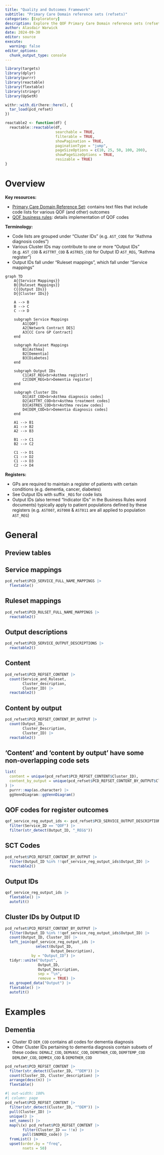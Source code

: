 ```yaml
---
title: "Quality and Outcomes Framework"
subtitle: "Primary Care Domain reference sets (refsets)"
categories: [Exploratory]
description: Explore the QOF Primary Care Domain reference sets (refsets)
author: Alasdair Warwick
date: 2024-09-30
editor: source
execute: 
  warning: false
editor_options: 
  chunk_output_type: console
---
```


```r
library(targets)
library(dplyr)
library(purrr)
library(reactable)
library(flextable)
library(stringr)
library(UpSetR)

withr::with_dir(here::here(), {
  tar_load(pcd_refset)
})

reactable2 <- function(df) {
  reactable::reactable(df,
                       searchable = TRUE,
                       filterable = TRUE,
                       showPagination = TRUE,
                       paginationType = "jump",
                       pageSizeOptions = c(10, 25, 50, 100, 200),
                       showPageSizeOptions = TRUE,
                       resizable = TRUE)
}
```

# Overview

**Key resources:**

-   [Primary Care Domain Reference Set](https://digital.nhs.uk/data-and-information/data-collections-and-data-sets/data-collections/quality-and-outcomes-framework-qof/quality-and-outcome-framework-qof-business-rules/primary-care-domain-reference-set-portal): contains text files that include code lists for various QOF (and other) outcomes
-   [QOF business rules](https://digital.nhs.uk/data-and-information/data-collections-and-data-sets/data-collections/quality-and-outcomes-framework-qof/business-rules/quality-and-outcomes-framework-qof-business-rules-v49-2024-25): details implementation of QOF codes

**Terminology:**

-   Code lists are grouped under "Cluster IDs" (e.g. `AST_CODE` for "Asthma diagnosis codes")
-   Various Cluster IDs may contribute to one or more "Output IDs" (e.g. `AST_COD` & `ASTTRT_COD` & `ASTRES_COD` for Output ID `AST_REG`, "Asthma register")
-   Output IDs fall under "Ruleset mappings", which fall under "Service mappings"

```mermaid
graph TD
    A{{Service Mappings}}
    B{{Ruleset Mappings}}
    C{{Output IDs}}
    D{{Cluster IDs}}

    A --> B
    B --> C
    C --> D

    subgraph Service Mappings
        A1[QOF]
        A2[Network Contract DES]
        A3[CC Core GP Contract]
    end

    subgraph Ruleset Mappings
        B1[Asthma]
        B2[Dementia]
        B3[Diabetes]
    end

    subgraph Output IDs
        C1[AST_REG<br>Asthma register]
        C2[DEM_REG<br>Dementia register]
    end

    subgraph Cluster IDs
        D1[AST_COD<br>Asthma diagnosis codes]
        D2[ASTTRT_COD<br>Asthma treatment codes]
        D3[ASTRES_COD<br>Asthma review codes]
        D4[DEM_COD<br>Dementia diagnosis codes]
    end

    A1 --> B1
    A1 --> B2
    A2 --> B3

    B1 --> C1
    B2 --> C2

    C1 --> D1
    C1 --> D2
    C1 --> D3
    C2 --> D4
```

**Registers:**

-   GPs are required to maintain a register of patients with certain conditions (e.g. dementia, cancer, diabetes)
-   See Output IDs with suffix `_REG` for code lists
-   Output IDs (also termed "Indicator IDs" in the Business Rules word documents) typically apply to patient populations defined by these registers (e.g. `AST007`, `AST008` & `AST011` are all applied to population `AST_REG`)

# General

## Preview tables

::: panel-tabset
## Service mappings

```r
pcd_refset$PCD_SERVICE_FULL_NAME_MAPPINGS |>
  flextable()
```

## Ruleset mappings

```r
pcd_refset$PCD_RULSET_FULL_NAME_MAPPINGS |>
  reactable2()
```

## Output descriptions

```r
pcd_refset$PCD_SERVICE_OUTPUT_DESCRIPTIONS |>
  reactable2()
```
:::

## Content

```r
pcd_refset$PCD_REFSET_CONTENT |>
  count(Service_and_Ruleset,
        Cluster_description,
        Cluster_ID) |>
  reactable2()
```

## Content by output

```r
pcd_refset$PCD_REFSET_CONTENT_BY_OUTPUT |>
  count(Output_ID,
        Cluster_Description,
        Cluster_ID) |>
  reactable2()
```

## 'Content' and 'content by output' have some non-overlapping code sets

```r
list(
  content = unique(pcd_refset$PCD_REFSET_CONTENT$Cluster_ID),
  content_by_output = unique(pcd_refset$PCD_REFSET_CONTENT_BY_OUTPUT$Cluster_ID)
) |>
  purrr::map(as.character) |>
  ggVennDiagram::ggVennDiagram()
```

## QOF codes for register outcomes

```r
qof_service_reg_output_ids <- pcd_refset$PCD_SERVICE_OUTPUT_DESCRIPTIONS |>
  filter(Service_ID == "QOF") |>
  filter(str_detect(Output_ID, "_REG$"))
```

::: column-page
::: panel-tabset
## SCT Codes

```r
pcd_refset$PCD_REFSET_CONTENT_BY_OUTPUT |>
  filter(Output_ID %in% !!qof_service_reg_output_ids$Output_ID) |>
  reactable2()
```

## Output IDs

```r
qof_service_reg_output_ids |>
  flextable() |>
  autofit()
```

## Cluster IDs by Output ID

```r
pcd_refset$PCD_REFSET_CONTENT_BY_OUTPUT |>
  filter(Output_ID %in% !!qof_service_reg_output_ids$Output_ID) |>
  count(Output_ID, Cluster_ID) |>
  left_join(qof_service_reg_output_ids |>
              select(Output_ID,
                     Output_Description),
            by = "Output_ID") |>
  tidyr::unite("Output",
               Output_ID,
               Output_Description, 
               sep = "\n", 
               remove = TRUE) |>
  as_grouped_data("Output") |>
  flextable() |>
  autofit()
```
:::
:::

# Examples

## Dementia

- Cluster ID `DEM_COD` contains all codes for dementia diagnosis
- Other Cluster IDs pertaining to dementia diagnosis contain subsets of these codes: `DEMALZ_COD`, `DEMVASC_COD`, `DEMOTHER_COD`, `DEMFTEMP_COD` `DEMLEWY_COD`, `DEMMIX_COD` & `DEMOTHER_COD`

```r
pcd_refset$PCD_REFSET_CONTENT |>
  filter(str_detect(Cluster_ID, "^DEM")) |>
  count(Cluster_ID, Cluster_description) |>
  arrange(desc(n)) |>
  flextable()
```

```r
#| out-width: 100%
#| column: page
pcd_refset$PCD_REFSET_CONTENT |>
  filter(str_detect(Cluster_ID, "^DEM")) |>
  pull(Cluster_ID) |>
  unique() |>
  set_names() |>
  map(\(x) pcd_refset$PCD_REFSET_CONTENT |>
        filter(Cluster_ID == !!x) |>
        pull(SNOMED_code)) |>
  fromList() |>
  upset(order.by = "freq", 
        nsets = 50)
```
